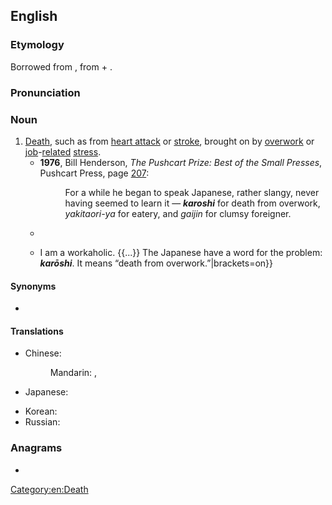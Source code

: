 ==English==
{{wikipedia}}

===Etymology===
Borrowed from {{bor|en|ja|過労死|tr=karōshi}}, from {{m|ja|過労|t=overwork|tr=karō}} + {{m|ja|死|t=death|tr=shi}}.

===Pronunciation===
{{rfp|en}}

===Noun===
{{en-noun|-}}

# [[death|Death]], such as from [[heart attack]] or [[stroke]], brought on by [[overwork]] or [[job]]-[[related]] [[stress]].
#* '''1976''', Bill Henderson, ''The Pushcart Prize: Best of the Small Presses'', Pushcart Press, page [http://books.google.com/books?q=began+to+speak+Japanese+karoshi&btnG=Search+Books 207]:
#*: For a while he began to speak Japanese, rather slangy, never having seemed to learn it — '''''karoshi''''' for death from overwork, ''yakitaori-ya'' for eatery, and ''gaijin'' for clumsy foreigner.
#* {{quote-book|en|year=2006|author=Ronald J. Burke|title=Research Companion to Working Time and Work Addiction|page=158|passage=Second, we discuss the problem of '''karoshi''', which is unique to Japan. Karoshi has become an increasingly serious problem.}}
#* {{quote-journal|en|year=2007|month=November|author=Gil Schwartz|title=Escape from the job monster|journal={{w|Men's Health}}|volume=22|issue=9|issn=1054-4836|page={{gbooks|AsgDAAAAMBAJ|120|karoshi}}|passage={{...}} I am a workaholic. {{...}} The Japanese have a word for the problem: '''''karōshi'''''. It means “death from overwork.”|brackets=on}}

====Synonyms====
* {{l|en|guolaosi}}

====Translations====
{{trans-top|death from overwork}}
* Chinese:
*: Mandarin: {{t+|cmn|過勞死|sc=Hani}}, {{t+|cmn|过劳死|tr=guòláosǐ|sc=Hani}}
* Japanese: {{t|ja|過労死|tr=かろうし, karōshi|sc=Jpan}}
{{trans-mid}}
* Korean: {{t+|ko|과로사|sc=Kore}}
* Russian: {{t+|ru|каро́си|f}}
{{trans-bottom}}

===Anagrams===
* {{anagrams|en|a=ahikors|koshari}}

[[Category:en:Death]]